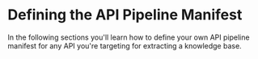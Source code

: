 # Defining the API Pipeline Manifest

In the following sections you'll learn how to define your own API pipeline manifest for any API you're targeting for extracting a knowledge base.